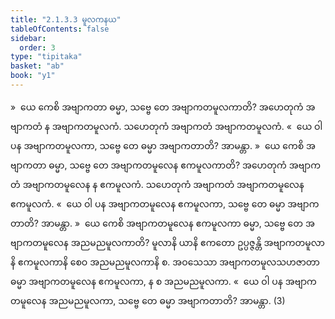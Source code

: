 ```yaml
---
title: "2.1.3.3 မူလကနယ"
tableOfContents: false
sidebar:
  order: 3
type: "tipitaka"
basket: "ab"
book: "y1"
---
```



<DynamicBreadcrumb />

<Division number="80" book="y1" e="ch" v="33" p="12">

<Paragraph number="196" book="y1">
»  ယေ ကေစိ အဗျာကတာ ဓမ္မာ, သဗ္ဗေ တေ အဗျာကတမူလကာတိ?
</Paragraph>

<Paragraph number="197" book="y1">
အဟေတုကံ အဗျာကတံ န အဗျာကတမူလကံ. သဟေတုကံ အဗျာကတံ အဗျာကတမူလကံ.
</Paragraph>

<Paragraph number="198" book="y1">
«  ယေ ဝါ ပန အဗျာကတမူလကာ, သဗ္ဗေ တေ ဓမ္မာ အဗျာကတာတိ? အာမန္တာ.
</Paragraph>

</Division>
<Division number="81" book="y1" e="ch" v="33" p="12">

<Paragraph number="199" book="y1">
»  ယေ ကေစိ အဗျာကတာ ဓမ္မာ, သဗ္ဗေ တေ အဗျာကတမူလေန ဧကမူလကာတိ?
</Paragraph>

<Paragraph number="200" book="y1">
အဟေတုကံ အဗျာကတံ အဗျာကတမူလေန န ဧကမူလကံ. သဟေတုကံ အဗျာကတံ အဗျာကတမူလေန ဧကမူလကံ.
</Paragraph>

<Paragraph number="201" book="y1">
«  ယေ ဝါ ပန အဗျာကတမူလေန ဧကမူလကာ, သဗ္ဗေ တေ ဓမ္မာ အဗျာကတာတိ? အာမန္တာ.
</Paragraph>

</Division>
<Division number="82" book="y1" e="ch" v="33" p="12">

<Paragraph number="202" book="y1">
»  ယေ ကေစိ အဗျာကတမူလေန ဧကမူလကာ ဓမ္မာ, သဗ္ဗေ တေ အဗျာကတမူလေန အညမညမူလကာတိ?
</Paragraph>

<Paragraph number="203" book="y1">
မူလာနိ ယာနိ ဧကတော ဥပ္ပဇ္ဇန္တိ အဗျာကတမူလာနိ ဧကမူလကာနိ စေဝ အညမညမူလကာနိ စ. အဝသေသာ အဗျာကတမူလသဟဇာတာ ဓမ္မာ အဗျာကတမူလေန ဧကမူလကာ, န စ အညမညမူလကာ.
</Paragraph>

<Paragraph number="204" book="y1">
«  ယေ ဝါ ပန အဗျာကတမူလေန အညမညမူလကာ, သဗ္ဗေ တေ ဓမ္မာ အဗျာကတာတိ? အာမန္တာ. (3)
</Paragraph>
</Division>